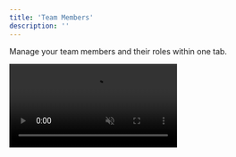 ```yaml
---
title: 'Team Members'
description: ''
---
```


Manage your team members  and their roles within one tab.

<video autoplay="true" muted="true" loop playsinline className="w-full aspect-video" src="/videos/guides_openmembers.mp4" />
To get started, open the Settings tab, and select "Members" from the left sidebar. Here, you can view all members who are part of your workspace, including pending invitations.

Let's go over the basics:

## Inviting Team Members

<video autoplay="true" muted="true" loop playsinline className="w-full aspect-video" src="/videos/guides_invite_member.mp4" />
To invite a new member, click "Invite Member". Then enter their Inboundly username and choose a specified role from the options provided.

<Info>Owners can invite any user, while Admins can only invite Agents. Check out the [Team Roles](/workspace/roles) guide for more details.</Info>

Then, confirm the invitation, and they'll be able to accept it upon logging into Inboundly.

<Note>Invited team members **do not** need to create a workspace or sign up for a free trial. Simply create an account, verify your email, and then accept the invitation when prompted - you can find more info [here](/workspace/general).</Note>

## Changing Roles

<video autoplay="true" muted="true" loop playsinline className="w-full aspect-video" src="/videos/guides_promote_member.mp4" />
To change a member's role, click the three dots beside their name, then select promote or demote.

<Info>Owners can promote or demote anyone, while Admins can only promote Agents. Agents do not have permission to change other members' roles.</Info>

## Kicking Members

<video autoplay="true" muted="true" loop playsinline className="w-full aspect-video" src="/videos/guides_kick_member.mp4" />
If you need to remove a member from the workspace, click the three dots beside their name, then select "Kick Member." Same rules apply as when changing roles.

<Info>Owners can kick anyone, while Admins can only kick Agents. Agents do not have permission to kick other members.</Info>

## Revoking Invitations

<video autoplay="true" muted="true" loop playsinline className="w-full aspect-video" src="/videos/guides_cancel_invite.mp4" />
If you've sent an invitation that needs to be revoked, go to the "Invites" tab and click "Cancel Invitation".

<Info>Owners can revoke any pending invitation, while Admins can only revoke invitations for Agents.</Info>
